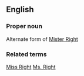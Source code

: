 ==English==

===Proper noun===

Alternate form of [[Mister Right]]

===Related terms===
[[Miss Right]]
[[Ms. Right]]